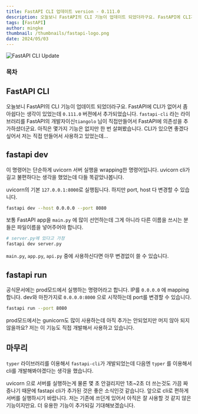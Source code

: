 ```yaml
---
title: FastAPI CLI 업데이트 version - 0.111.0
description: 오늘보니 FastAPI의 CLI 기능이 업데이트 되었더라구요. FastAPI에 CLI가 없어서 좀 아쉽다는 생각이 있었는데 0.111.0 버젼에서 추가되었습니다.
tags: [FastAPI]
author: mingke
thumbnail: /thumbnails/fastapi-logo.png
date: 2024/05/03
---
```


<Image src="/thumbnails/fastapi-logo.png" alt="FastAPI CLI Update" />

### 목차

## FastAPI CLI

오늘보니 FastAPI의 CLI 기능이 업데이트 되었더라구요. FastAPI에 CLI가 없어서 좀 아쉽다는 생각이 있었는데 `0.111.0` 버젼에서 추가되었습니다. `fastapi-cli` 라는 라이브러리를 FastAPI의 개발자이신`tiangolo` 님이 직접만들어서 FastAPI에 의존성을 추가하셨더군요. 아직은 몇가지 기능은 없지만 한 번 살펴봤습니다. CLI가 있으면 좋겠다 싶어서 저는 직접 만들어서 사용하고 있었는데…

<Link url="https://github.com/c2-house/fastapi-mctools" />

## fastapi dev

이 명령어는 단순하게 uvicorn 서버 실행을 wrapping한 명령어입니다. uvicorn cli가 길고 불편하다는 생각을 했었는데 다들 똑같았나봅니다.

uvicorn의 기본 `127.0.0.1:8000`로 실행됩니다. 하지만 port, host 다 변경할 수 있습니다.

```bash
fastapi dev --host 0.0.0.0 --port 8080
```

보통 FastAPI app을 `main.py` 에 많이 선언하는데 그게 아니라 다른 이름을 쓰시는 분들은 파일이름을 넣어주어야 합니다.

```bash
# server.py에 있다고 가정
fastapi dev server.py
```

`main.py`, `app.py`, `api.py` 중에 사용하신다면 아무 변경없이 쓸 수 있습니다.

## fastapi run

공식문서에는 prod모드에서 실행하는 명령어라고 합니다. IP를 `0.0.0.0` 에 mapping합니다. dev와 마찬가지로 `0.0.0.0:8000` 으로 시작하는데 port를 변경할 수 있습니다.

```bash
fastapi run --port 8080
```

prod모드에서는 gunicorn도 많이 사용하는데 아직 추가는 안되었지만 머지 않아 되지 않을까요? 저는 이 기능도 직접 개발해서 사용하고 있습니다.

## 마무리

`typer` 라이브러리를 이용해서 `fastapi-cli`가 개발되었는데 다음엔 `typer` 를 이용해서 cli를 개발해봐야겠다는 생각을 했습니다.

uvicorn 으로 서버를 실행하는게 물론 몇 초 안걸리지만 1초~2초 더 쓰는것도 가끔 짜증나기 때문에 fastapi cli가 추가된 것은 좋은 소식인것 같습니다. 앞으로 cli로 편하게 서버를 실행하시기 바랍니다. 저는 기존에 쓰던게 있어서 아직은 잘 사용할 것 같지 않은 기능이지만요. 더 유용한 기능이 추가되길 기대해보겠습니다.

<Link url="https://chaechae.life/blog/fastapi-my-library" />

<Link url="https://chaechae.life/blog/fastapi-middlewares" />
